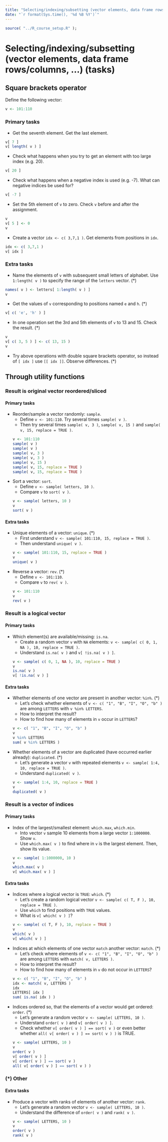 ```yaml
---
title: "Selecting/indexing/subsetting (vector elements, data frame rows/columns, ...) (tasks)"
date: "`r format(Sys.time(), '%d %B %Y')`"
---
```


```r
source( "../R_course_setup.R" );
```

# Selecting/indexing/subsetting (vector elements, data frame rows/columns, ...) (tasks)

## Square brackets operator {#brackets}

Define the following vector:

```r
v <- 101:110
```

### Primary tasks

- Get the seventh element. Get the last element.
```r
v[ 7 ]
v[ length( v ) ]
```

- Check what happens when you try to get an element with too large index (e.g. 20).
```r
v[ 20 ]
```

- Check what happens when a negative index is used (e.g. -7). What can negative indices be used for?
```r
v[ -7 ]
```

- Set the 5th element of `v` to zero. Check `v` before and after the assignment.
```r
v
v[ 5 ] <- 0
v
```

- Create a vector `idx <- c( 3,7,1 )`. Get elements from positions in `idx`.
```r
idx <- c( 3,7,1 )
v[ idx ]
```

### Extra tasks

- Name the elements of `v` with subsequent small letters of alphabet. Use `1:length( v )` to specify the range of the `letters` vector. (*)
```r
names( v ) <- letters[ 1:length( v ) ]
v
```

- Get the values of `v` corresponding to positions named `e` and `h`. (*)
```r
v[ c( 'e', 'h' ) ]
```

- In one operation set the 3rd and 5th elements of `v` to 13 and 15. Check the result. (*)
```r
v
v[ c( 3, 5 ) ] <- c( 13, 15 )
v
```


- Try above operations with double square brackets operator, so instead of `[ idx ]` use `[[ idx ]]`. Observe differences. (*)

## Through utility functions {#utility}

### Result is original vector reordered/sliced

#### Primary tasks

- Reorder/sample a vector randomly: `sample`.
    - Define `v <- 101:110`. Try several times `sample( v )`. 
    - Then try several times `sample( v, 3 )`, `sample( v, 15 )` and `sample( v, 15, replace = TRUE )`.
```r
v <- 101:110
sample( v )
sample( v )
sample( v, 3 )
sample( v, 3 )
sample( v, 15 )
sample( v, 15, replace = TRUE )
sample( v, 15, replace = TRUE )
```


- Sort a vector: `sort`. 
    - Define `v <- sample( letters, 10 )`. 
    - Compare `v` to `sort( v )`.
```r
v <- sample( letters, 10 )
v
sort( v )
```

#### Extra tasks

- Unique elements of a vector: `unique`. (*)
    - First understand `v <- sample( 101:110, 15, replace = TRUE )`. 
    - Then understand `unique( v )`.
```r
v <- sample( 101:110, 15, replace = TRUE )
v
unique( v )
```

- Reverse a vector: `rev`. (*)
    - Define `v <- 101:110`. 
    - Compare `v` to `rev( v )`.
```r
v <- 101:110
v
rev( v )
```

### Result is a logical vector

#### Primary tasks

- Which element(s) are available/missing: `is.na`.
    - Create a random vector `v` with `NA` elements: `v <- sample( c( 0, 1, NA ), 10, replace = TRUE )`. 
    - Understand `is.na( v )` and `v[ !is.na( v ) ]`.
```r
v <- sample( c( 0, 1, NA ), 10, replace = TRUE )
v
is.na( v )
v[ !is.na( v ) ]
```

#### Extra tasks

- Whether elements of one vector are present in another vector: `%in%`. (*) 
    - Let's check whether elements of `v <- c( "1", "B", "I", "O", "b" )` are among `LETTERS` with `v %in% LETTERS`. 
    - How to interpret the result? 
    - How to find how many of elements in `v` occur in `LETTERS`?
```r
v <- c( "1", "B", "I", "O", "b" )
v
v %in% LETTERS
sum( v %in% LETTERS )
```

- Whether elements of a vector are duplicated (have occurred earlier already): `duplicated`. (*)
    - Let's generate a vector `v` with repeated elements `v <- sample( 1:4, 10, replace = TRUE )`. 
    - Understand `duplicated( v )`.
```r
v <- sample( 1:4, 10, replace = TRUE )
v
duplicated( v )
```

### Result is a vector of indices

#### Primary tasks

- Index of the largest/smallest element: `which.max`, `which.min`.
    - Into vector `v` sample 10 elements from a large vector `1:1000000`. Show `v`.
    - Use `which.max( v )` to find where in `v` is the largest element. Then, show its value.
```r
v <- sample( 1:1000000, 10 )
v
which.max( v )
v[ which.max( v ) ]
```

#### Extra tasks

- Indices where a logical vector is `TRUE`: `which`. (*)
    - Let's create a random logical vector `v <- sample( c( T, F ), 10, replace = TRUE )`. 
    - Use `which` to find positions with `TRUE` values. 
    - What is `v[ which( v ) ]`?
```r
v <- sample( c( T, F ), 10, replace = TRUE )
v
which( v )
v[ which( v ) ]
```

- Indices at which elements of one vector `match` another vector: `match`. (*)
    - Let's check where elements of `v <- c( "1", "B", "I", "O", "b" )` are among `LETTERS` with `match( v, LETTERS )`.
    - How to interpret the result? 
    - How to find how many of elements in `v` do not occur in `LETTERS`?
```r
v <- c( "1", "B", "I", "O", "b" )
idx <- match( v, LETTERS )
idx
LETTERS[ idx ]
sum( is.na( idx ) )
```

- Indices ordered so, that the elements of a vector would get ordered: `order`. (*)
    - Let's generate a random vector `v <- sample( LETTERS, 10 )`.
    - Understand `order( v )` and `v[ order( v ) ]`.
    - Check whether `v[ order( v ) ] == sort( v )` or even better whether `all( v[ order( v ) ] == sort( v ) )` is TRUE.
```r
v <- sample( LETTERS, 10 )
v
order( v )
v[ order( v ) ]
v[ order( v ) ] == sort( v )
all( v[ order( v ) ] == sort( v ) )
```

### (*) Other

#### Extra tasks

- Produce a vector with ranks of elements of another vector: `rank`.
    - Let's generate a random vector `v <- sample( LETTERS, 10 )`.
    - Understand the difference of `order( v )` and `rank( v )`.
```r
v <- sample( LETTERS, 10 )
v
order( v )
rank( v )
```

